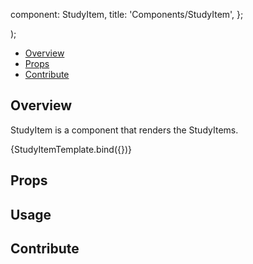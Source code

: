 

  component: StudyItem,
  title: 'Components/StudyItem',
};

<Meta
  title="Components/StudyItem"
  component={StudyItem}
/>

  <div className="w-96">
    <StudyItem {...args} />
  </div>
);

<Heading
  title="StudyItem"
  componentRelativePath="StudyItem/StudyItem.tsx"
/>

- [Overview](#overview)
- [Props](#props)
- [Contribute](#contribute)

## Overview

StudyItem is a component that renders the StudyItems.

<Canvas>
  <Story
    name="Overview"
    args={{
      date: '16-Jan-1960',
      description: 'WB PET/CT',
      numInstances: 934,
      modalities: 'CTPT',
      isActive: false,
    }}
  >
    {StudyItemTemplate.bind({})}
  </Story>
</Canvas>

## Props

<ArgsTable of={StudyItem} />

## Usage

## Contribute

<Footer componentRelativePath="StudyItem/__stories__/studyItem.stories.mdx" />
